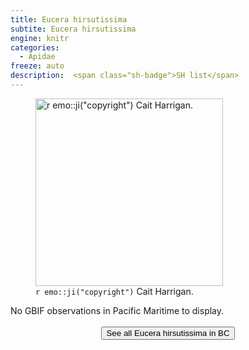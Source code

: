 ```yaml
---
title: Eucera hirsutissima
subtite: Eucera hirsutissima
engine: knitr
categories:
  - Apidae
freeze: auto
description:  <span class="sh-badge">SH list</span>
---
```

![`r emo::ji("copyright")` Cait Harrigan.](/files/no_bee.png){height=300}



No GBIF observations in Pacific Maritime to display.
<br><br>
<center>


<a href="NA"><button type="button" class="btn btn-secondary">See all Eucera hirsutissima in BC <i class="fa-solid fa-arrow-up-right-from-square"></i> </button></a>
</center>

